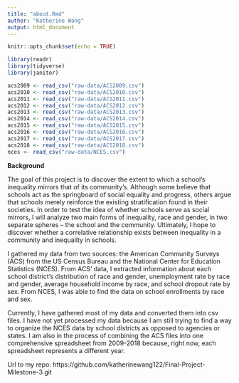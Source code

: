```yaml
---
title: "about.Rmd"
author: "Katherine Wang"
output: html_document
---
```


```r
knitr::opts_chunk$set(echo = TRUE)

library(readr)
library(tidyverse)
library(janitor)
```

```r
acs2009 <- read_csv("raw-data/ACS2009.csv")
acs2010 <- read_csv("raw-data/ACS2010.csv")
acs2011 <- read_csv("raw-data/ACS2011.csv")
acs2012 <- read_csv("raw-data/ACS2012.csv")
acs2013 <- read_csv("raw-data/ACS2013.csv")
acs2014 <- read_csv("raw-data/ACS2014.csv")
acs2015 <- read_csv("raw-data/ACS2015.csv")
acs2016 <- read_csv("raw-data/ACS2016.csv")
acs2017 <- read_csv("raw-data/ACS2017.csv")
acs2018 <- read_csv("raw-data/ACS2018.csv")
nces <- read_csv("raw-data/NCES.csv")
```


**Background**


The goal of this project is to discover the extent to which a school’s inequality mirrors that of its community’s. Although some believe that schools act as the springboard of social equality and progress, others argue that schools merely reinforce the existing stratification found in their societies. In order to test the idea of whether schools serve as social mirrors, I will analyze two main forms of inequality, race and gender, in two separate spheres -- the school and the community. Ultimately, I hope to discover whether a correlative relationship exists between inequality in a community and inequality in schools.


I gathered my data from two sources: the American Community Surveys (ACS) from the US Census Bureau and the National Center for Education Statistics (NCES). From ACS’ data, I extracted information about each school district’s distribution of race and gender, unemployment rate by race and gender, average household income by race, and school dropout rate by sex. From NCES, I was able to find the data on school enrollments by race and sex.


Currently, I have gathered most of my data and converted them into csv files. I have not yet processed my data because I am still trying to find a way to organize the NCES data by school districts as opposed to agencies or states. I am also in the process of combining the ACS files into one comprehensive spreadsheet from 2009-2018 because, right now, each spreadsheet represents a different year.


Url to my repo: https://github.com/katherinewang122/Final-Project-Milestone-3.git